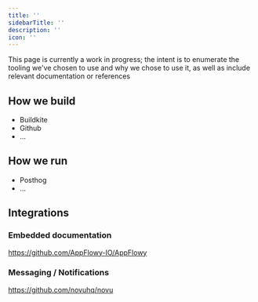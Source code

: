 ```yaml
---
title: ''
sidebarTitle: ''
description: ''
icon: ''
---
```

<Note>
    This page is currently a work in progress; the intent is to enumerate the tooling we've chosen to use and why we chose to use it, as well as include relevant documentation or references
</Note>

## How we build

- Buildkite
- Github
- ...

## How we run

- Posthog
- ...

## Integrations

### Embedded documentation

https://github.com/AppFlowy-IO/AppFlowy

### Messaging / Notifications

https://github.com/novuhq/novu